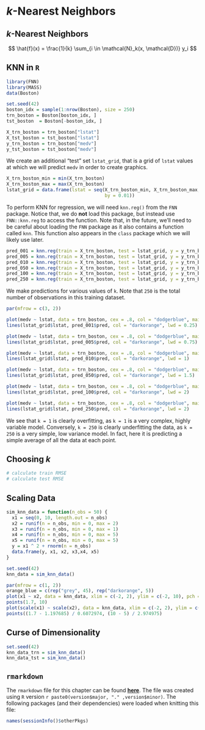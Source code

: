 # $k$-Nearest Neighbors {#knn-reg}

## $k$-Nearest Neighbors

$$
\hat{f}(x) = \frac{1}{k} \sum_{i \in \mathcal{N}_k(x, \mathcal{D})} y_i
$$

## KNN in `R`

```r
library(FNN)
library(MASS)
data(Boston)
```

```r
set.seed(42)
boston_idx = sample(1:nrow(Boston), size = 250)
trn_boston = Boston[boston_idx, ]
tst_boston  = Boston[-boston_idx, ]
```

```r
X_trn_boston = trn_boston["lstat"]
X_tst_boston = tst_boston["lstat"]
y_trn_boston = trn_boston["medv"]
y_tst_boston = tst_boston["medv"]
```

We create an additional "test" set `lstat_grid`, that is a grid of `lstat` values at which we will predict `medv` in order to create graphics.

```r
X_trn_boston_min = min(X_trn_boston)
X_trn_boston_max = max(X_trn_boston)
lstat_grid = data.frame(lstat = seq(X_trn_boston_min, X_trn_boston_max, 
                                    by = 0.01))
```

To perform KNN for regression, we will need `knn.reg()` from the `FNN` package. Notice that, we do **not** load this package, but instead use `FNN::knn.reg` to access the function. Note that, in the future, we'll need to be careful about loading the `FNN` package as it also contains a function called `knn`. This function also appears in the `class` package which we will likely use later.

```r
pred_001 = knn.reg(train = X_trn_boston, test = lstat_grid, y = y_trn_boston, k = 1)
pred_005 = knn.reg(train = X_trn_boston, test = lstat_grid, y = y_trn_boston, k = 5)
pred_010 = knn.reg(train = X_trn_boston, test = lstat_grid, y = y_trn_boston, k = 10)
pred_050 = knn.reg(train = X_trn_boston, test = lstat_grid, y = y_trn_boston, k = 50)
pred_100 = knn.reg(train = X_trn_boston, test = lstat_grid, y = y_trn_boston, k = 100)
pred_250 = knn.reg(train = X_trn_boston, test = lstat_grid, y = y_trn_boston, k = 250)
```

We make predictions for various values of `k`. Note that `250` is the total number of observations in this training dataset.

```r
par(mfrow = c(3, 2))

plot(medv ~ lstat, data = trn_boston, cex = .8, col = "dodgerblue", main = "k = 1")
lines(lstat_grid$lstat, pred_001$pred, col = "darkorange", lwd = 0.25)

plot(medv ~ lstat, data = trn_boston, cex = .8, col = "dodgerblue", main = "k = 5")
lines(lstat_grid$lstat, pred_005$pred, col = "darkorange", lwd = 0.75)

plot(medv ~ lstat, data = trn_boston, cex = .8, col = "dodgerblue", main = "k = 10")
lines(lstat_grid$lstat, pred_010$pred, col = "darkorange", lwd = 1)

plot(medv ~ lstat, data = trn_boston, cex = .8, col = "dodgerblue", main = "k = 25")
lines(lstat_grid$lstat, pred_050$pred, col = "darkorange", lwd = 1.5)

plot(medv ~ lstat, data = trn_boston, cex = .8, col = "dodgerblue", main = "k = 50")
lines(lstat_grid$lstat, pred_100$pred, col = "darkorange", lwd = 2)

plot(medv ~ lstat, data = trn_boston, cex = .8, col = "dodgerblue", main = "k = 250")
lines(lstat_grid$lstat, pred_250$pred, col = "darkorange", lwd = 2)
```

We see that `k = 1` is clearly overfitting, as `k = 1` is a very complex, highly variable model. Conversely, `k = 250` is clearly underfitting the data, as `k = 250` is a very simple, low variance model. In fact, here it is predicting a simple average of all the data at each point.


## Choosing $k$

```r
# calculate train RMSE
# calculate test RMSE
```


## Scaling Data

```r
sim_knn_data = function(n_obs = 50) {
  x1 = seq(0, 10, length.out = n_obs)
  x2 = runif(n = n_obs, min = 0, max = 2)
  x3 = runif(n = n_obs, min = 0, max = 1)
  x4 = runif(n = n_obs, min = 0, max = 5)
  x5 = runif(n = n_obs, min = 0, max = 5)
  y = x1 ^ 2 + rnorm(n = n_obs)
  data.frame(y, x1, x2, x3,x4, x5)
}
```

```r
set.seed(42)
knn_data = sim_knn_data()
```

```r
par(mfrow = c(1, 2))
orange_blue = c(rep("grey", 45), rep("darkorange", 5))
plot(x1 ~ x2, data = knn_data, xlim = c(-2, 2), ylim = c(-2, 10), pch = 20, col = orange_blue)
points(1.7, 10)
plot(scale(x1) ~ scale(x2), data = knn_data, xlim = c(-2, 2), ylim = c(-2, 10), pch = 20, col = orange_blue)
points((1.7 - 1.197685) / 0.6072974, (10 - 5) / 2.974975)
```


## Curse of Dimensionality

```r
set.seed(42)
knn_data_trn = sim_knn_data()
knn_data_tst = sim_knn_data()
```


## `rmarkdown`

The `rmarkdown` file for this chapter can be found [**here**](07-knn-reg.Rmd). The file was created using `R` version `r paste0(version$major, "." ,version$minor)`. The following packages (and their dependencies) were loaded when knitting this file:

```r
names(sessionInfo()$otherPkgs)
```
